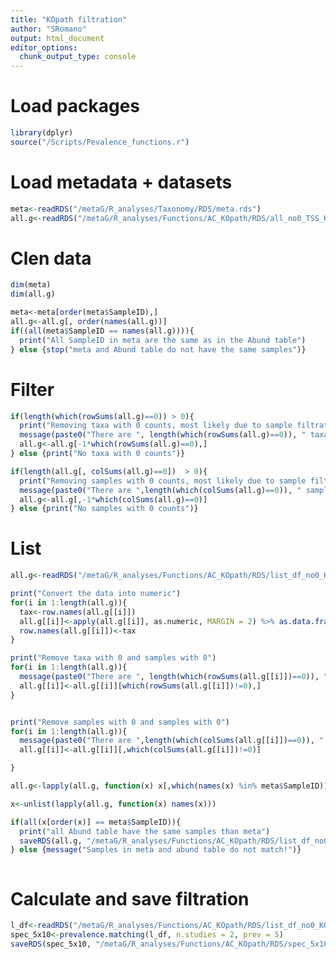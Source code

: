 ```yaml
---
title: "KOpath filtration"
author: "SRomano"
output: html_document
editor_options: 
  chunk_output_type: console
---
```


# Load packages

```r
library(dplyr)
source("/Scripts/Pevalence_functions.r")
```

# Load metadata + datasets
```r
meta<-readRDS("/metaG/R_analyses/Taxonomy/RDS/meta.rds")
all.g<-readRDS("/metaG/R_analyses/Functions/AC_KOpath/RDS/all_no0_TSS_KOpath.rds")
```

# Clen data
```r
dim(meta)
dim(all.g)

meta<-meta[order(meta$SampleID),]
all.g<-all.g[, order(names(all.g))]
if((all(meta$SampleID == names(all.g)))){
  print("All SampleID in meta are the same as in the Abund table")
} else {stop("meta and Abund table do not have the same samples")}

```

# Filter
```r
if(length(which(rowSums(all.g)==0)) > 0){
  print("Removing taxa with 0 counts, most likely due to sample filtration")
  message(paste0("There are ", length(which(rowSums(all.g)==0)), " taxa with 0 counts. removed!"))
  all.g<-all.g[-1*which(rowSums(all.g)==0),]
} else {print("No taxa with 0 counts")}

if(length(all.g[, colSums(all.g)==0])  > 0){
  print("Removing samples with 0 counts, most likely due to sample filtration")
  message(paste0("There are ",length(which(colSums(all.g)==0)), " samples with 0 counts. removed!"))
  all.g<-all.g[,-1*which(colSums(all.g)==0)]
} else {print("No samples with 0 counts")}

```


# List 
```r
all.g<-readRDS("/metaG/R_analyses/Functions/AC_KOpath/RDS/list_df_no0_KOpath.rds")

print("Convert the data into numeric")
for(i in 1:length(all.g)){
  tax<-row.names(all.g[[i]])
  all.g[[i]]<-apply(all.g[[i]], as.numeric, MARGIN = 2) %>% as.data.frame()
  row.names(all.g[[i]])<-tax
}

print("Remove taxa with 0 and samples with 0")
for(i in 1:length(all.g)){
  message(paste0("There are ", length(which(rowSums(all.g[[i]])==0)), " taxa with 0 counts. removed!"))
  all.g[[i]]<-all.g[[i]][which(rowSums(all.g[[i]])!=0),]
}


print("Remove samples with 0 and samples with 0")
for(i in 1:length(all.g)){
  message(paste0("There are ",length(which(colSums(all.g[[i]])==0)), " samples with 0 counts. removed!"))
  all.g[[i]]<-all.g[[i]][,which(colSums(all.g[[i]])!=0)]

}

all.g<-lapply(all.g, function(x) x[,which(names(x) %in% meta$SampleID)])

x<-unlist(lapply(all.g, function(x) names(x)))

if(all(x[order(x)] == meta$SampleID)){
  print("all Abund table have the same samples than meta")
  saveRDS(all.g, "/metaG/R_analyses/Functions/AC_KOpath/RDS/list_df_no0_KOpath.rds")
} else {message("Samples in meta and abund table do not match!")}



```

# Calculate and save filtration
```r
l_df<-readRDS("/metaG/R_analyses/Functions/AC_KOpath/RDS/list_df_no0_KOpath.rds")
spec_5x10<-prevalence.matching(l_df, n.studies = 2, prev = 5) 
saveRDS(spec_5x10, "/metaG/R_analyses/Functions/AC_KOpath/RDS/spec_5x10.rds")


```
